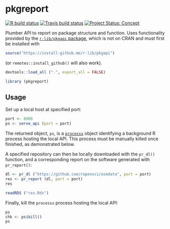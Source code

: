 # pkgreport

<!-- badges: start -->
[![R build status](https://github.com/mpadge/pkgreport/workflows/R-CMD-check/badge.svg)](https://github.com/mpadge/pkgreport/actions)
[![Travis build status](https://travis-ci.org/mpadge/pkgreport?branch=master)](https://travis-ci.org/mpadge/pkgreport)
[![Project Status: Concept](https://www.repostatus.org/badges/latest/concept.svg)](https://www.repostatus.org/#concept)
<!-- badges: end -->

Plumber API to report on package structure and function. Uses functionality
provided by the [`r-lib/pkgapi` package](https://github.com/r-lib/pkgapi),
which is not on CRAN and must first be installed with
```r
source("https://install-github.me/r-lib/pkgapi")
```
(or `remotes::install_github()` will also work).

```r
devtools::load_all (".", export_all = FALSE)
```
```r
library (pkgreport)
```



## Usage

Set up a local host at specified port:

```r
port <- 8000
ps <- serve_api (port = port)
```
The returned object, `ps`, is a [`processx`](https://github.com/r-lib/processx)
object identifying a background R process hosting the local API. This process
must be manually killed once finished, as demonstrated below.

A specified repository can then be locally downloaded with the `pr_dl()`
function, and a corresponding report on the software generated with
`pr_report()`:

```r
dl <- pr_dl ("https://github.com/ropensci/osmdata", port = port)
res <- pr_report (dl, port = port)
res
```
```r
readRDS ("res.Rds")
```


Finally, kill the `processx` process hosting the local API:
```r
ps
chk <- ps$kill()
ps
```


